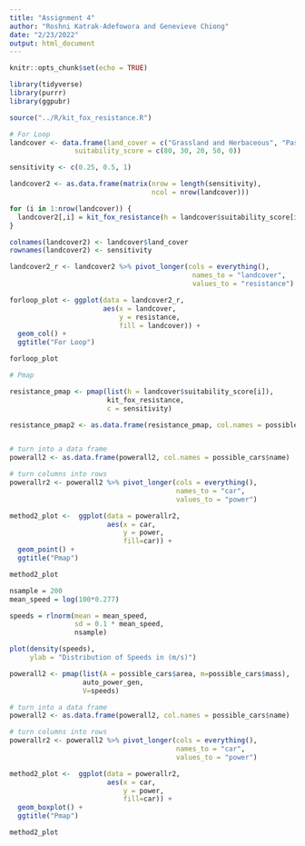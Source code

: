 ```yaml
---
title: "Assignment 4"
author: "Roshni Katrak-Adefowora and Genevieve Chiong"
date: "2/23/2022"
output: html_document
---
```


```r
knitr::opts_chunk$set(echo = TRUE)

library(tidyverse)
library(purrr)
library(ggpubr)

source("../R/kit_fox_resistance.R")
```

```r
# For Loop
landcover <- data.frame(land_cover = c("Grassland and Herbaceous", "Pasture", "Urban", "Fallowed", "Roads"),
                suitability_score = c(80, 30, 20, 50, 0))

sensitivity <- c(0.25, 0.5, 1)

landcover2 <- as.data.frame(matrix(nrow = length(sensitivity),
                                   ncol = nrow(landcover)))

for (i in 1:nrow(landcover)) {
  landcover2[,i] = kit_fox_resistance(h = landcover$suitability_score[i], c = sensitivity)
}

colnames(landcover2) <- landcover$land_cover
rownames(landcover2) <- sensitivity

landcover2_r <- landcover2 %>% pivot_longer(cols = everything(),
                                             names_to = "landcover", 
                                             values_to = "resistance") 

forloop_plot <- ggplot(data = landcover2_r, 
                       aes(x = landcover,
                           y = resistance, 
                           fill = landcover)) + 
  geom_col() +
  ggtitle("For Loop")

forloop_plot

```

```r
# Pmap

resistance_pmap <- pmap(list(h = landcover$suitability_score[i]), 
                        kit_fox_resistance,
                        c = sensitivity)

resistance_pmap2 <- as.data.frame(resistance_pmap, col.names = possible_cars)


# turn into a data frame
powerall2 <- as.data.frame(powerall2, col.names = possible_cars$name)

# turn columns into rows 
powerallr2 <- powerall2 %>% pivot_longer(cols = everything(),
                                         names_to = "car",
                                         values_to = "power")

method2_plot <-  ggplot(data = powerallr2, 
                        aes(x = car,
                            y = power, 
                            fill=car)) + 
  geom_point() + 
  ggtitle("Pmap")

method2_plot
```



```r
nsample = 200
mean_speed = log(100*0.277)

speeds = rlnorm(mean = mean_speed,
                sd = 0.1 * mean_speed,
                nsample)

plot(density(speeds),
     ylab = "Distribution of Speeds in (m/s)")

powerall2 <- pmap(list(A = possible_cars$area, m=possible_cars$mass), 
                  auto_power_gen, 
                  V=speeds)

# turn into a data frame
powerall2 <- as.data.frame(powerall2, col.names = possible_cars$name)

# turn columns into rows 
powerallr2 <- powerall2 %>% pivot_longer(cols = everything(),
                                         names_to = "car",
                                         values_to = "power")

method2_plot <-  ggplot(data = powerallr2, 
                        aes(x = car,
                            y = power, 
                            fill=car)) + 
  geom_boxplot() + 
  ggtitle("Pmap")

method2_plot
```







